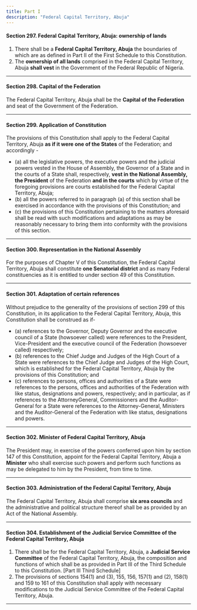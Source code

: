 ```yaml
---
title: Part I
description: "Federal Capital Territory, Abuja"
---
```




#### Section 297. Federal Capital Territory, Abuja: ownership of lands

1.  There shall be a **Federal Capital Territory, Abuja** the boundaries of which are as defined in Part II of the First Schedule to this Constitution.
2.  The **ownership of all lands** comprised in the Federal Capital Territory, Abuja **shall vest** in the Government of the Federal Republic of Nigeria.

---

#### Section 298. Capital of the Federation

The Federal Capital Territory, Abuja shall be the **Capital of the Federation** and seat of the Government of the Federation.

---

#### Section 299. Application of Constitution

The provisions of this Constitution shall apply to the Federal Capital Territory, Abuja **as if it were one of the States** of the Federation; and accordingly -

-   (a) all the legislative powers, the executive powers and the judicial powers vested in the House of Assembly, the Governor of a State and in the courts of a State shall, respectively, **vest in the National Assembly, the President** of the Federation **and in the courts** which by virtue of the foregoing provisions are courts established for the Federal Capital Territory, Abuja;
-   (b) all the powers referred to in paragraph (a) of this section shall be exercised in accordance with the provisions of this Constitution; and
-   (c) the provisions of this Constitution pertaining to the matters aforesaid shall be read with such modifications and adaptations as may be reasonably necessary to bring them into conformity with the provisions of this section.

---

#### Section 300. Representation in the National Assembly

For the purposes of Chapter V of this Constitution, the Federal Capital Territory, Abuja shall constitute **one Senatorial district** and as many Federal constituencies as it is entitled to under section 49 of this Constitution.

---

#### Section 301. Adaptation of certain references

Without prejudice to the generality of the provisions of section 299 of this Constitution, in its application to the Federal Capital Territory, Abuja, this Constitution shall be construed as if-

-   (a) references to the Governor, Deputy Governor and the executive council of a State (howsoever called) were references to the President, Vice-President and the executive council of the Federation (howsoever called) respectively;
-   (b) references to the Chief Judge and Judges of the High Court of a State were references to the Chief Judge and Judges of the High Court, which is established for the Federal Capital Territory, Abuja by the provisions of this Constitution; and
-   (c) references to persons, offices and authorities of a State were references to the persons, offices and authorities of the Federation with like status, designations and powers, respectively; and in particular, as if references to the AttorneyGeneral, Commissioners and the Auditor-General for a State were references to the Attorney-General, Ministers and the Auditor-General of the Federation with like status, designations and powers.

---

#### Section 302. Minister of Federal Capital Territory, Abuja

The President may, in exercise of the powers conferred upon him by section 147 of this Constitution, appoint for the Federal Capital Territory, Abuja a **Minister** who shall exercise such powers and perform such functions as may be delegated to him by the President, from time to time.

---

#### Section 303. Administration of the Federal Capital Territory, Abuja

The Federal Capital Territory, Abuja shall comprise **six area councils** and the administrative and political structure thereof shall be as provided by an Act of the National Assembly.

---

#### Section 304. Establishment of the Judicial Service Committee of the Federal Capital Territory, Abuja

1.  There shall be for the Federal Capital Territory, Abuja, a **Judicial Service Committee** of the Federal Capital Territory, Abuja, the composition and functions of which shall be as provided in Part III of the Third Schedule to this Constitution. [Part III Third Schedule]
2.  The provisions of sections 154(1) and (3), 155, 156, 157(1) and (2), 158(1) and 159 to 161 of this Constitution shall apply with necessary modifications to the Judicial Service Committee of the Federal Capital Territory, Abuja.

---